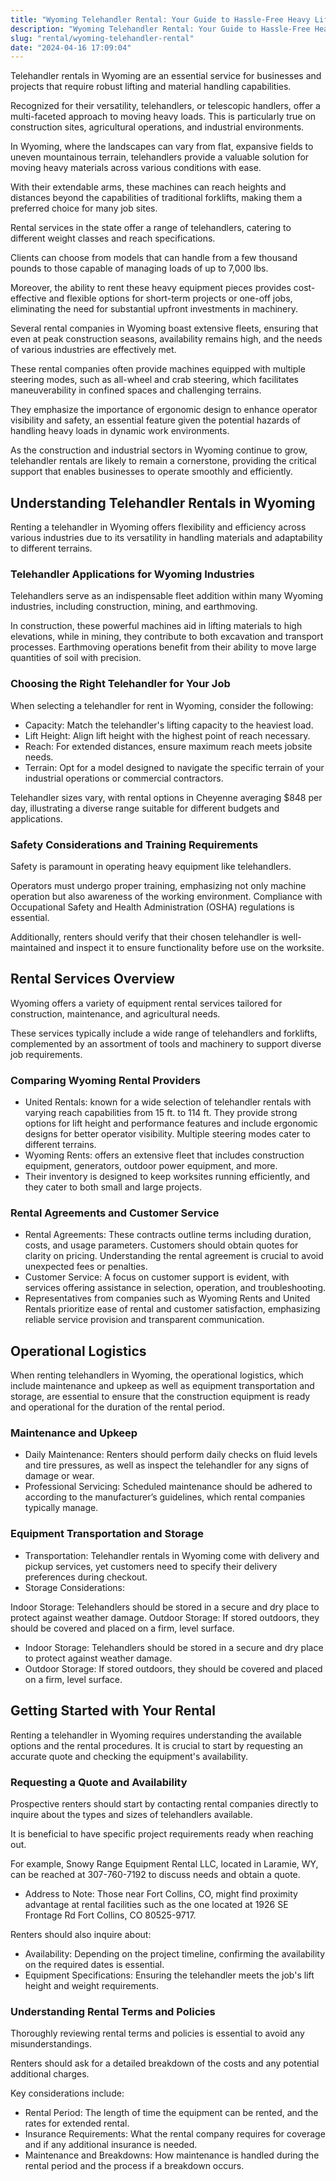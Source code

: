 ```yaml
---
title: "Wyoming Telehandler Rental: Your Guide to Hassle-Free Heavy Lifting"
description: "Wyoming Telehandler Rental: Your Guide to Hassle-Free Heavy Lifting"
slug: "rental/wyoming-telehandler-rental"
date: "2024-04-16 17:09:04"
---
```


Telehandler rentals in Wyoming are an essential service for businesses and projects that require robust lifting and material handling capabilities. 


Recognized for their versatility, telehandlers, or telescopic handlers, offer a multi-faceted approach to moving heavy loads. This is particularly true on construction sites, agricultural operations, and industrial environments. 


In Wyoming, where the landscapes can vary from flat, expansive fields to uneven mountainous terrain, telehandlers provide a valuable solution for moving heavy materials across various conditions with ease. 


With their extendable arms, these machines can reach heights and distances beyond the capabilities of traditional forklifts, making them a preferred choice for many job sites.





Rental services in the state offer a range of telehandlers, catering to different weight classes and reach specifications. 


Clients can choose from models that can handle from a few thousand pounds to those capable of managing loads of up to 7,000 lbs. 


Moreover, the ability to rent these heavy equipment pieces provides cost-effective and flexible options for short-term projects or one-off jobs, eliminating the need for substantial upfront investments in machinery. 


Several rental companies in Wyoming boast extensive fleets, ensuring that even at peak construction seasons, availability remains high, and the needs of various industries are effectively met.


These rental companies often provide machines equipped with multiple steering modes, such as all-wheel and crab steering, which facilitates maneuverability in confined spaces and challenging terrains. 


They emphasize the importance of ergonomic design to enhance operator visibility and safety, an essential feature given the potential hazards of handling heavy loads in dynamic work environments. 


As the construction and industrial sectors in Wyoming continue to grow, telehandler rentals are likely to remain a cornerstone, providing the critical support that enables businesses to operate smoothly and efficiently.



## Understanding Telehandler Rentals in Wyoming





Renting a telehandler in Wyoming offers flexibility and efficiency across various industries due to its versatility in handling materials and adaptability to different terrains.


### Telehandler Applications for Wyoming Industries


Telehandlers serve as an indispensable fleet addition within many Wyoming industries, including construction, mining, and earthmoving. 


In construction, these powerful machines aid in lifting materials to high elevations, while in mining, they contribute to both excavation and transport processes. Earthmoving operations benefit from their ability to move large quantities of soil with precision.


### Choosing the Right Telehandler for Your Job


When selecting a telehandler for rent in Wyoming, consider the following:


- Capacity: Match the telehandler's lifting capacity to the heaviest load.
- Lift Height: Align lift height with the highest point of reach necessary.
- Reach: For extended distances, ensure maximum reach meets jobsite needs.
- Terrain: Opt for a model designed to navigate the specific terrain of your industrial operations or commercial contractors.


Telehandler sizes vary, with rental options in Cheyenne averaging $848 per day, illustrating a diverse range suitable for different budgets and applications.


### Safety Considerations and Training Requirements


Safety is paramount in operating heavy equipment like telehandlers. 


Operators must undergo proper training, emphasizing not only machine operation but also awareness of the working environment. Compliance with Occupational Safety and Health Administration (OSHA) regulations is essential. 


Additionally, renters should verify that their chosen telehandler is well-maintained and inspect it to ensure functionality before use on the worksite.



## Rental Services Overview





Wyoming offers a variety of equipment rental services tailored for construction, maintenance, and agricultural needs. 


These services typically include a wide range of telehandlers and forklifts, complemented by an assortment of tools and machinery to support diverse job requirements.


### Comparing Wyoming Rental Providers


- United Rentals: known for a wide selection of telehandler rentals with varying reach capabilities from 15 ft. to 114 ft. They provide strong options for lift height and performance features and include ergonomic designs for better operator visibility. Multiple steering modes cater to different terrains.
- Wyoming Rents: offers an extensive fleet that includes construction equipment, generators, outdoor power equipment, and more. 
- Their inventory is designed to keep worksites running efficiently, and they cater to both small and large projects.


### Rental Agreements and Customer Service


- Rental Agreements: These contracts outline terms including duration, costs, and usage parameters. Customers should obtain quotes for clarity on pricing. Understanding the rental agreement is crucial to avoid unexpected fees or penalties.
- Customer Service: A focus on customer support is evident, with services offering assistance in selection, operation, and troubleshooting. 
- Representatives from companies such as Wyoming Rents and United Rentals prioritize ease of rental and customer satisfaction, emphasizing reliable service provision and transparent communication.



## Operational Logistics





When renting telehandlers in Wyoming, the operational logistics, which include maintenance and upkeep as well as equipment transportation and storage, are essential to ensure that the construction equipment is ready and operational for the duration of the rental period.


### Maintenance and Upkeep


- Daily Maintenance: Renters should perform daily checks on fluid levels and tire pressures, as well as inspect the telehandler for any signs of damage or wear.
- Professional Servicing: Scheduled maintenance should be adhered to according to the manufacturer’s guidelines, which rental companies typically manage.


### Equipment Transportation and Storage


- Transportation: Telehandler rentals in Wyoming come with delivery and pickup services, yet customers need to specify their delivery preferences during checkout.
- Storage Considerations:

Indoor Storage: Telehandlers should be stored in a secure and dry place to protect against weather damage.
Outdoor Storage: If stored outdoors, they should be covered and placed on a firm, level surface.


- Indoor Storage: Telehandlers should be stored in a secure and dry place to protect against weather damage.
- Outdoor Storage: If stored outdoors, they should be covered and placed on a firm, level surface.



## Getting Started with Your Rental





Renting a telehandler in Wyoming requires understanding the available options and the rental procedures. It is crucial to start by requesting an accurate quote and checking the equipment's availability.


### Requesting a Quote and Availability


Prospective renters should start by contacting rental companies directly to inquire about the types and sizes of telehandlers available. 


It is beneficial to have specific project requirements ready when reaching out. 


For example, Snowy Range Equipment Rental LLC, located in Laramie, WY, can be reached at 307-760-7192 to discuss needs and obtain a quote.


- Address to Note: Those near Fort Collins, CO, might find proximity advantage at rental facilities such as the one located at 1926 SE Frontage Rd Fort Collins, CO 80525-9717.


Renters should also inquire about:


- Availability: Depending on the project timeline, confirming the availability on the required dates is essential.
- Equipment Specifications: Ensuring the telehandler meets the job's lift height and weight requirements.


### Understanding Rental Terms and Policies


Thoroughly reviewing rental terms and policies is essential to avoid any misunderstandings. 


Renters should ask for a detailed breakdown of the costs and any potential additional charges.


Key considerations include:


- Rental Period: The length of time the equipment can be rented, and the rates for extended rental.
- Insurance Requirements: What the rental company requires for coverage and if any additional insurance is needed.
- Maintenance and Breakdowns: How maintenance is handled during the rental period and the process if a breakdown occurs.
